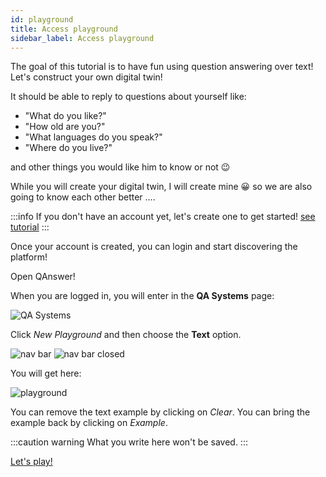 ```yaml
---
id: playground
title: Access playground
sidebar_label: Access playground
---
```


The goal of this tutorial is to have fun using question answering over text! Let's construct your own digital twin!

It should be able to reply to questions about yourself like: 
* "What do you like?"
* "How old are you?"
* "What languages do you speak?"
* "Where do you live?"

and other things you would like him to know or not 😉

While you will create your digital twin, I will create mine 😀 so we are also going to know each other better ....

:::info
If you don't have an account yet, let's create one to get started! [see tutorial](/introduction/register-login)
:::

Once your account is created, you can login and start discovering the platform!

<div style={{ display: 'flex', justifyContent: 'center', marginBottom: '20px' }}>
    <Link
        to='https://app.qanswer.ai'
        className="button button--primary button--lg"
    >
        Open QAnswer!
    </Link>
</div>

When you are logged in, you will enter in the <b>QA Systems</b> page:

<Image src='/img/screenshots/qa-systems-empty.png' alt='QA Systems'/>

Click <i>New Playground</i> and then choose the **Text** option.

<div style={{ display: 'flex', alignItems: 'center', gap: '10px', marginBottom: '20px', justifyContent: 'center' }}>
    <img src='/img/screenshots/navbar-open-playground-text.png' alt='nav bar' style={{ height: '300px' }}/>
    <img src='/img/screenshots/navbar-closed-playground.png' alt='nav bar closed' style={{ height: '300px' }}/>
</div>

You will get here:

<Image src='/img/screenshots/playground-text/playground-text.png' alt='playground'/>

You can remove the text example by clicking on <i>Clear</i>. You can bring the example back by clicking on <i>Example</i>.

:::caution warning
What you write here won't be saved.
:::

[Let's play!](try-it)


